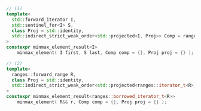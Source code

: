 ```cpp
// (1)
template<
  std::forward_iterator I,
  std::sentinel_for<I> S,
  class Proj = std::identity,
  std::indirect_strict_weak_order<std::projected<I, Proj>> Comp = ranges::less
>
constexpr minmax_element_result<I>
    minmax_element( I first, S last, Comp comp = {}, Proj proj = {} );

// (2)
template<
  ranges::forward_range R,
  class Proj = std::identity,
  std::indirect_strict_weak_order<std::projected<ranges::iterator_t<R>, Proj>> Comp = ranges::less
>
constexpr minmax_element_result<ranges::borrowed_iterator_t<R>>
    minmax_element( R&& r, Comp comp = {}, Proj proj = {} );
```

